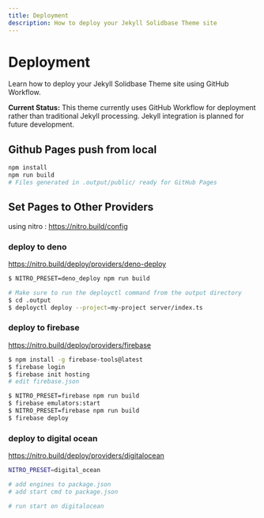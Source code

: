 ```yaml
---
title: Deployment
description: How to deploy your Jekyll Solidbase Theme site
---
```


# Deployment

Learn how to deploy your Jekyll Solidbase Theme site using GitHub Workflow.

**Current Status:** This theme currently uses GitHub Workflow for deployment rather than traditional Jekyll processing. Jekyll integration is planned for future development.

## Github Pages push from local

```bash
npm install
npm run build
# Files generated in .output/public/ ready for GitHub Pages
```

## Set Pages to Other Providers
using nitro : https://nitro.build/config

### deploy to deno
https://nitro.build/deploy/providers/deno-deploy

```bash
$ NITRO_PRESET=deno_deploy npm run build

# Make sure to run the deployctl command from the output directory
$ cd .output
$ deployctl deploy --project=my-project server/index.ts
```

### deploy to firebase
https://nitro.build/deploy/providers/firebase

```bash
$ npm install -g firebase-tools@latest
$ firebase login
$ firebase init hosting
# edit firebase.json

$ NITRO_PRESET=firebase npm run build
$ firebase emulators:start
$ NITRO_PRESET=firebase npm run build
$ firebase deploy
```

### deploy to digital ocean
https://nitro.build/deploy/providers/digitalocean

```bash
NITRO_PRESET=digital_ocean

# add engines to package.json
# add start cmd to package.json

# run start on digitalocean
```
